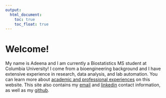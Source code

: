 ```yaml
---
output: 
  html_document:
    toc: true
    toc_float: true
---
```




# Welcome!  

My name is Adeena and I am currently a Biostatistics MS student at Columbia University! I come from a bioengineering background and I have extensive experience in research, data analysis, and lab automation. You can learn more about [academic and professional experiences](resume.html) on this website. This site also contains my [email](mailto:adeenamoghni@gmail.com) and [linkedin](https://www.linkedin.com/in/adeena-moghni/) contact information, as well as my [github](https://github.com/adeenamoghni).